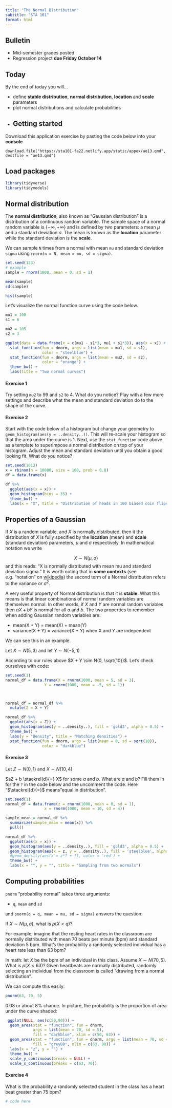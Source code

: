 ```yaml
---
title: "The Normal Distribution"
subtitle: "STA 101"
format: html
---
```


## Bulletin

- Mid-semester grades posted
- Regression project **due Friday October 14**

## Today

By the end of today you will...

- define **stable distribution**, **normal distribution**, **location** and **scale** parameters
- plot normal distributions and calculate probabilities
- 
## Getting started

Download this application exercise by pasting the code below into your **console**

```
download.file("https://sta101-fa22.netlify.app/static/appex/ae13.qmd",
destfile = "ae13.qmd")
```

## Load packages

```r
library(tidyverse)
library(tidymodels)
```

## Normal distribution

The **normal distribution**, also known as "Gaussian distribution" is a distribution of a continuous random variable. The sample space of a normal random variable is $\{- \infty, + \infty \}$ and is defined by two parameters: a mean $\mu$ and a standard deviation $\sigma$. The mean is known as the **location** parameter while the standard deviation is the **scale**.

We can sample `N` times from a normal with mean `mu` and standard deviation `sigma` using `rnorm(n = N, mean = mu, sd = sigma)`.

```r
set.seed(123)
# example
sample = rnorm(1000, mean = 0, sd = 1)

mean(sample)
sd(sample)

hist(sample)
```


Let's visualize the normal function curve using the code below.

```r

mu1 = 100
s1 = 6

mu2 = 105
s2 = 3

ggplot(data = data.frame(x = c(mu1 - s1*3, mu1 + s1*3)), aes(x = x)) +
  stat_function(fun = dnorm, args = list(mean = mu1, sd = s1),
                color = "steelblue") +
  stat_function(fun = dnorm, args = list(mean = mu2, sd = s2),
                color = "orange") + 
  theme_bw() +
  labs(title = "Two normal curves")
```

#### Exercise 1

Try setting `mu2` to 99 and `s2` to 4. What do you notice? Play with a few more settings and describe what the mean and standard deviation do to the shape of the curve.

#### Exercise 2

Start with the code below of a histogram but change your geometry to `geom_histogram(aes(y = ..density..))`. This will re-scale your histogram so that the area under the curve is 1. Next, use the `stat_function` code above as a template to superimpose a normal distribution on top of your histogram. Adjust the mean and standard deviation until you obtain a good looking fit. What do you notice?

```r
set.seed(1013)
x = rbinom(n = 10000, size = 100, prob = 0.8)
df = data.frame(x) 

df %>%
  ggplot(aes(x = x)) + 
  geom_histogram(bins = 35) +
  theme_bw() +
  labs(x = "X", title = "Distribution of heads in 100 biased coin flips")
```


## Properties of a Gaussian

If $X$ is a random variable, and $X$ is normally distributed, then it the distribution of $X$ is fully specified by the **location** (mean) and **scale** (standard deviation) parameters, $\mu$ and $\sigma$ respectively. In mathematical notation we write

$$
X \sim N(\mu, \sigma)
$$
and this reads: "X is normally distributed with mean mu and standard deviation sigma." It is worth noting that in **some contexts** (see e.g. "notation" on [wikipedia](https://en.wikipedia.org/wiki/Normal_distribution)) the second term of a Normal distribution refers to the variance or $\sigma^2$. 

A very useful property of Normal distribution is that it is **stable**. What this means is that linear combinations of normal random variables are themselves normal. In other words, if $X$ and $Y$ are normal random variables then $aX + bY$ is normal for all $a$ and $b$. The two properties to remember when adding Gaussian random variables are:

- mean(X + Y) = mean(X) + mean(Y)
- variance(X + Y) = variance(X + Y) when X and Y are independent

We can see this in an example.

Let $X \sim N(5, 3)$ and let $Y \sim N(-5, 1)$

According to our rules above $X + Y \sim N(0, \sqrt{10})$. Let's check ourselves with code:

```r
set.seed(1)
normal_df = data.frame(X = rnorm(1000, mean = 5, sd = 3),
                 Y = rnorm(1000, mean = -5, sd = 1))



normal_df = normal_df %>%
  mutate(Z = X + Y)

normal_df %>%
  ggplot(aes(x = Z)) +
  geom_histogram(aes(y = ..density..), fill = 'gold3', alpha = 0.5) +
  theme_bw() +
  labs(y = "Density", title = "Matching densities") +
  stat_function(fun = dnorm, args = list(mean = 0, sd = sqrt(10)),
                color = "darkblue")
```

#### Exercise 3

Let $Z \sim N(0, 1)$ and $X \sim N(10, 4)$

$aZ + b \stackrel{d}{=} X$ for some $a$ and $b$. What are $a$ and $b$? Fill them in for the `?` in the code below and the uncomment the code. Here "$\stackrel{d}{=}$ means "equal in distribution".

```r
set.seed(1)
normal_df = data.frame(z = rnorm(1000, mean = 0, sd = 1),
                 x = rnorm(1000, mean = 10, sd = 4))

sample_mean = normal_df %>%
  summarize(sample_mean = mean(x)) %>%
  pull()

normal_df %>%
  ggplot(aes(x = x)) +
  geom_histogram(aes(y = ..density..), fill = 'gold3', alpha = 0.5) +
  geom_histogram(aes(x = z, y = ..density..), fill = 'steelblue', alpha = 0.7) +
  #geom_density(aes(x = z*? + ?), color = 'red') + 
  theme_bw() +
  labs(x = "", y = "", title = "Sampling from two normals")
```

## Computing probabilities

`pnorm` "probability normal" takes three arguments:

- `q`, `mean` and `sd`

and `pnorm(q = q, mean = mu, sd = sigma)` answers the question:

If $X \sim N(\mu, \sigma)$, what is $p(X < q)$?

For example, imagine that the resting heart rates in the classroom are normally distributed with mean 70 beats per minute (bpm) and standard deviation 5 bpm. What's the probability a randomly selected individual has a heart rate less than 63 bpm?

In math: let $X$ be the bpm of an individual in this class. Assume $X \sim N(70, 5)$. What is $p(X < 63)$? Given heartbeats are normally distributed, randomly selecting an individual from the classroom is called "drawing from a normal distribution".

We can compute this easily:

```r
pnorm(63, 70, 5)
```

0.08 or about 8% chance. In picture, the probability is the proportion of area under the curve shaded:

```r
 ggplot(NULL, aes(c(50,90))) +
  geom_area(stat = "function", fun = dnorm,
            args = list(mean = 70, sd = 5),
            fill = "darkblue", xlim = c(50, 63)) +
  geom_area(stat = "function", fun = dnorm, args = list(mean = 70, sd = 5),
            fill = "grey80", xlim = c(63, 90)) +
  labs(x = "z", y = "") +
  theme_bw() + 
  scale_y_continuous(breaks = NULL) +
  scale_x_continuous(breaks = c(63, 70))
```

#### Exercise 4

What is the probability a randomly selected student in the class has a heart beat greater than 75 bpm?

```r
# code here
```